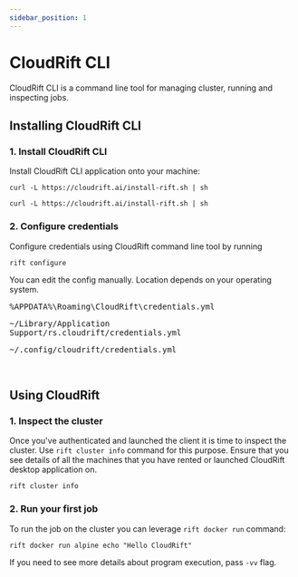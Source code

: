 ```yaml
---
sidebar_position: 1
---
```



# CloudRift CLI

CloudRift CLI is a command line tool for managing cluster, running and inspecting jobs.

## Installing CloudRift CLI

### 1. Install CloudRift CLI

Install CloudRift CLI application onto your machine:

<Tabs groupId="operating-systems">
  <TabItem value="win" label="Windows">
    <DownloadWindowsInstaller/>
  </TabItem>
  <TabItem value="mac" label="Mac">

  ```shell
  curl -L https://cloudrift.ai/install-rift.sh | sh
  ```

  </TabItem>
  <TabItem value="linux" label="Linux">

  ```shell
  curl -L https://cloudrift.ai/install-rift.sh | sh
  ```

  </TabItem>
</Tabs>

### 2. Configure credentials

Configure credentials using CloudRift command line tool by running
```shell
rift configure
```

You can edit the config manually. Location depends on your operating system.
<Tabs groupId="operating-systems">
    <TabItem value="win" label="Windows">
        <pre>%APPDATA%\Roaming\CloudRift\credentials.yml</pre>
    </TabItem>
    <TabItem value="mac" label="Mac">
        <pre>~/Library/Application Support/rs.cloudrift/credentials.yml</pre>
    </TabItem>
    <TabItem value="linux" label="Linux">
        <pre>~/.config/cloudrift/credentials.yml</pre>
    </TabItem>
</Tabs>
<br/>

## Using CloudRift

### 1. Inspect the cluster

Once you've authenticated and launched the client it is time to inspect the cluster.
Use `rift cluster info` command for this purpose. Ensure that you see details of all
the machines that you have rented or launched CloudRift desktop application on.

```shell
rift cluster info
```

### 2. Run your first job

To run the job on the cluster you can leverage `rift docker run` command:

```shell
rift docker run alpine echo "Hello CloudRift"
```

If you need to see more details about program execution, pass `-vv` flag.
